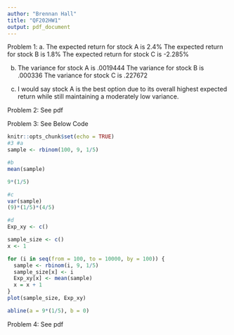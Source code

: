 ```yaml
---
author: "Brennan Hall"
title: "QF202HW1"
output: pdf_document
---
```


Problem 1:
a. The expected return for stock A is 2.4%
   The expected return for stock B is 1.8%
   The expected return for stock C is -2.285%
   
b. The variance for stock A is .0019444
   The variance for stock B is .000336
   The variance for stock C is .227672
   
c. I would say stock A is the best option due to its overall
highest expected return while still maintaining a moderately low variance.


Problem 2:
See pdf

Problem 3: 
See Below Code
```r
knitr::opts_chunk$set(echo = TRUE)
#3 #a
sample <- rbinom(100, 9, 1/5)

#b
mean(sample)

9*(1/5)

#c
var(sample)
(9)*(1/5)*(4/5)

#d
Exp_xy <- c()

sample_size <- c()
x <- 1

for (i in seq(from = 100, to = 10000, by = 100)) {
  sample <- rbinom(i, 9, 1/5)
  sample_size[x] <- i
  Exp_xy[x] <- mean(sample)
  x = x + 1
}
plot(sample_size, Exp_xy)

abline(a = 9*(1/5), b = 0)
```

Problem 4:
See pdf
